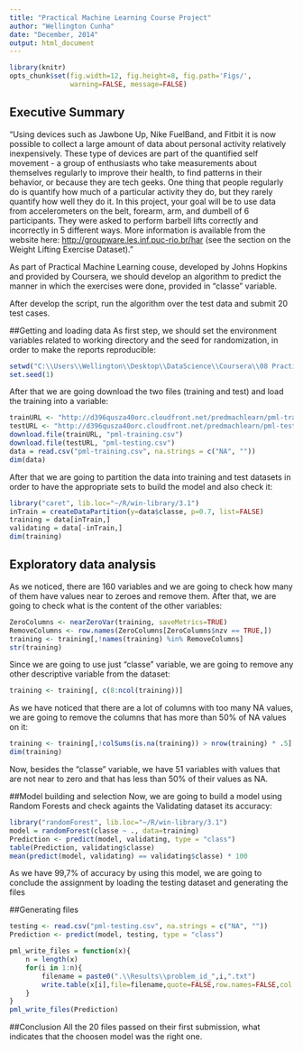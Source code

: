 ```yaml
---
title: "Practical Machine Learning Course Project"
author: "Wellington Cunha"
date: "December, 2014"
output: html_document
---
```


```r
library(knitr)
opts_chunk$set(fig.width=12, fig.height=8, fig.path='Figs/',
               warning=FALSE, message=FALSE)
```

## Executive Summary
"Using devices such as Jawbone Up, Nike FuelBand, and Fitbit it is now possible to collect a large amount of data about personal activity relatively inexpensively. These type of devices are part of the quantified self movement - a group of enthusiasts who take measurements about themselves regularly to improve their health, to find patterns in their behavior, or because they are tech geeks. One thing that people regularly do is quantify how much of a particular activity they do, but they rarely quantify how well they do it. In this project, your goal will be to use data from accelerometers on the belt, forearm, arm, and dumbell of 6 participants. They were asked to perform barbell lifts correctly and incorrectly in 5 different ways. More information is available from the website here: <http://groupware.les.inf.puc-rio.br/har> (see the section on the Weight Lifting Exercise Dataset)." 

As part of Practical Machine Learning couse, developed by Johns Hopkins and provided by Coursera, we should develop an algorithm to predict the manner in which the exercises were done, provided in "classe" variable.

After develop the script, run the algorithm over the test data and submit 20 test cases.

##Getting and loading data
As first step, we should set the environment variables related to working directory and the seed for randomization, in order to make the reports reproducible:
```r
setwd("C:\\Users\\Wellington\\Desktop\\DataScience\\Coursera\\08 Practical Machine Learning")
set.seed(1)
```

After that we are going download the two files (training and test) and load the training into a variable:
```r
trainURL <- "http://d396qusza40orc.cloudfront.net/predmachlearn/pml-training.csv"
testURL <- "http://d396qusza40orc.cloudfront.net/predmachlearn/pml-testing.csv"
download.file(trainURL, "pml-training.csv")
download.file(testURL, "pml-testing.csv")
data = read.csv("pml-training.csv", na.strings = c("NA", ""))
dim(data)
```

After that we are going to partition the data into training and test datasets in order to have the appropriate sets to build the model and also check it:
```r
library("caret", lib.loc="~/R/win-library/3.1")
inTrain = createDataPartition(y=data$classe, p=0.7, list=FALSE)
training = data[inTrain,]
validating = data[-inTrain,]
dim(training)
```

## Exploratory data analysis
As we noticed, there are 160 variables and we are going to check how many of them have values near to zeroes and remove them. After that, we are going to check what is the content of the other variables:
```r
ZeroColumns <- nearZeroVar(training, saveMetrics=TRUE)
RemoveColumns <- row.names(ZeroColumns[ZeroColumns$nzv == TRUE,])
training <- training[,!names(training) %in% RemoveColumns]
str(training)
```

Since we are going to use just "classe" variable, we are going to remove any other descriptive variable from the dataset:
```r
training <- training[, c(8:ncol(training))]
```

As we have noticed that there are a lot of columns with too many NA values, we are going to remove the columns that has more than 50% of NA values on it:
```r
training <- training[,!colSums(is.na(training)) > nrow(training) * .5]
dim(training)
```
Now, besides the "classe" variable, we have 51 variables with values that are not near to zero and that has less than 50% of their values as NA.

##Model building and selection
Now, we are going to build a model using Random Forests and check againts the Validating dataset its accuracy:
```r
library("randomForest", lib.loc="~/R/win-library/3.1")
model = randomForest(classe ~ ., data=training)
Prediction <- predict(model, validating, type = "class")
table(Prediction, validating$classe)
mean(predict(model, validating) == validating$classe) * 100
```
As we have 99,7% of accuracy by using this model, we are going to conclude the assignment by loading the testing dataset and generating the files

##Generating files
```r
testing <- read.csv("pml-testing.csv", na.strings = c("NA", ""))
Prediction <- predict(model, testing, type = "class")

pml_write_files = function(x){
    n = length(x)
    for(i in 1:n){
        filename = paste0(".\\Results\\problem_id_",i,".txt")
        write.table(x[i],file=filename,quote=FALSE,row.names=FALSE,col.names=FALSE)
    }
}
pml_write_files(Prediction)
```

##Conclusion
All the 20 files passed on their first submission, what indicates that the choosen model was the right one.
